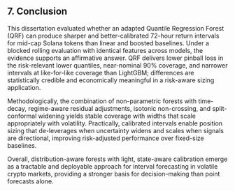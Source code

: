 ## 7. Conclusion {#sec-conclusion}

This dissertation evaluated whether an adapted Quantile Regression Forest (QRF) can produce sharper and better-calibrated 72-hour return intervals for mid-cap Solana tokens than linear and boosted baselines. Under a blocked rolling evaluation with identical features across models, the evidence supports an affirmative answer. QRF delivers lower pinball loss in the risk-relevant lower quantiles, near-nominal 90% coverage, and narrower intervals at like-for-like coverage than LightGBM; differences are statistically credible and economically meaningful in a risk-aware sizing application. 

Methodologically, the combination of non-parametric forests with time-decay, regime-aware residual adjustments, isotonic non-crossing, and split-conformal widening yields stable coverage with widths that scale appropriately with volatility. Practically, calibrated intervals enable position sizing that de-leverages when uncertainty widens and scales when signals are directional, improving risk-adjusted performance over fixed-size baselines.

Overall, distribution-aware forests with light, state-aware calibration emerge as a tractable and deployable approach for interval forecasting in volatile crypto markets, providing a stronger basis for decision-making than point forecasts alone.
